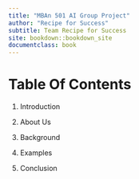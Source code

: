 ```yaml
---
title: "MBAn 501 AI Group Project"
author: "Recipe for Success"
subtitle: Team Recipe for Success
site: bookdown::bookdown_site
documentclass: book
---
```


# Table Of Contents {.unnumbered}

1. Introduction

2. About Us

3. Background

4. Examples

5. Conclusion